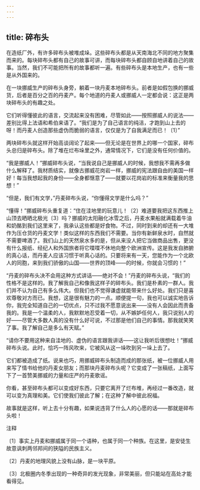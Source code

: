 ```yaml
---
---
---
```

title: 碎布头
---



在造纸厂外，有许多碎布头被堆成垛。这些碎布头都是从天南海北不同的地方聚集而来的。每块碎布头都有自己的故事可讲，而每块碎布头都自顾自地讲着自己的故事。当然，我们不可能把所有的故事都听一遍。有些碎布头是本地生产，也有一些是从外国来的。

在一块挪威生产的碎布头身旁，躺着一块丹麦本地碎布头。前者是如假包换的挪威货，后者是百分之百的丹麦产。每个地道的丹麦人或挪威人一定都会说：这正是两块碎布头的有趣之处。

它们听得懂彼此的语言，交流起来没有困难，尽管如此——按照挪威人的说法——差别比得上法语和希伯来语了。“我们是为了自己语言的纯洁，才跑到山上去的呀！而丹麦人创造那些虚伪而脆弱的语言，仅仅是为了自我满足而已！〔1〕”

两块碎布头就这样开始高谈阔论了起来——但无论是在世界上的哪一个国家，碎布头总归是碎布头。除了堆在烂布垛里之外，通常情况下，它们是没有任何价值的。

“我是挪威人！”挪威碎布头说，“当我说自己是挪威人的时候，我想我不需再多做什么解释了。我材质结实，就像古挪威花岗岩一样，挪威的宪法跟自由的美国一样好！每当我想起我的身份——全身都惬意了——就要以花岗岩的标准来衡量我的思想！”

“但是，我们有文学，”丹麦碎布头说，“你懂得文学是什么吗？”

“懂得！”挪威碎布头重复道：“住在洼地里的玩意儿！〔2〕难道要我把这东西推上山顶去晒晒北极光〔3〕吗？挪威的太阳融化冰雪之后，丹麦水果船就满载着牛油和奶酪到我们这里来了，我承认这些都是好食物。不过，同时到来的却还有一大堆作为压仓货的丹麦文学！类似这样的东西我们不需要。当你有新鲜泉水时，自然就不需要啤酒了。我们山上的天然泉水多的是，但从来没人把它当做商品出售，更没有什么报纸、经纪人和外国旅者将它喋喋不休地向整个欧洲宣传。这是我发自肺腑的真心话，而丹麦人应该习惯于听真心话的。只要将来有一天，您能作为一个北欧人的同胞，来到我们骄傲的山国——世界的顶峰——的时候，你就会习惯的！”

“丹麦的碎布头决不会用这种方式讲话——绝对不会！”丹麦的碎布头说，“我们的性格不是这样的。我了解我自己和像我这样子的碎布头。我们是朴素的一群人。我们并不认为自己有多么伟大。但我们也不觉得谦虚就能带来什么好处。我们只是喜欢尊敬对方而已。我想，这是很有魅力的一点。顺便提一句，我也可以诚实地告诉你，我完全知道自己的一切优点，只不过我不愿意说出来——没有人会因此而责备我的。我是一个温柔的人，我默默地忍受着一切，从不嫉妒任何人，我只说别人的好——尽管大多数人真的没有什么好可说，不过那是他们自己的事情。那我就笑笑了事。我了解自己是多么有天赋。”

“请你不要用这种来自洼地的、虚伪的语言跟我讲话——这让我听后很想吐！”挪威碎布头说。此时，恰巧一阵风吹来，它被风从这一垛吹到另一垛上去了。

它们都被造成了纸。说来也巧，用挪威碎布头制造而成的那张纸，被一位挪威人用来写了情书给他的丹麦女朋友；而那块丹麦碎布头呢？它变成了一张稿纸，上面写下了一首赞美挪威的力量和庄严的丹麦歌谣。

你看，甚至碎布头都可以变成好东西，只要它离开了烂布堆，再经过一番改造，就可以变为真理和美。它们使我们彼此了解；在这种了解中彼此祝福。

故事就是这样，听上去十分有趣，如果说违背了什么人的心愿的话——那就是碎布头啦！



注释

〔1〕事实上丹麦和挪威属于同一个语种，也属于同一个种族。在这里，是安徒生故意讽刺两邻邦间的狭隘的民族主义。

〔2〕丹麦的地理风貌上没有山脉，是一块平原。

〔3〕北极圈内冬季出现的一种奇异的发光现象，非常美丽，但只能站在高处才能看得见。